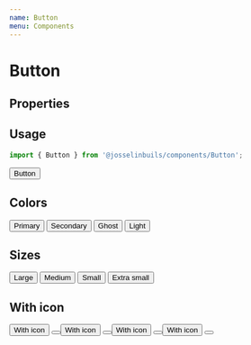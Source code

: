 ```yaml
---
name: Button
menu: Components
---
```



# Button

## Properties

<Props of={Button} />

## Usage

```js
import { Button } from '@josselinbuils/components/Button';
```

<Playground>
  <Button>Button</Button>
</Playground>

<br />

## Colors

<Playground>
  <Button color="primary">Primary</Button>
  <Button color="secondary" style={{ marginLeft: '1rem' }}>Secondary</Button>
  <Button color="ghost" style={{ marginLeft: '1rem' }}>Ghost</Button>
  <Button color="light" style={{ marginLeft: '1rem' }}>Light</Button>
</Playground>

<br />

## Sizes

<Playground>
  <Button size="large">Large</Button>
  <Button size="medium" style={{ marginLeft: '1rem' }}>Medium</Button>
  <Button size="small" style={{ marginLeft: '1rem' }}>Small</Button>
  <Button size="extraSmall" style={{ marginLeft: '1rem' }}>Extra small</Button>
</Playground>


<br />

## With icon

<Playground>
  <Button icon={CheckCircleIcon} size="large">With icon</Button>
  <Button icon={CheckCircleIcon} size="large" style={{ marginLeft: '1rem' }} />
  <Button icon={CheckCircleIcon} size="medium" style={{ marginLeft: '1rem' }}>With icon</Button>
  <Button icon={CheckCircleIcon} size="medium" style={{ marginLeft: '1rem' }} />
  <Button icon={CheckCircleIcon} size="small" style={{ marginLeft: '1rem' }}>With icon</Button>
  <Button icon={CheckCircleIcon} size="small" style={{ marginLeft: '1rem' }} />
  <Button icon={CheckCircleIcon} size="extraSmall" style={{ marginLeft: '1rem' }}>With icon</Button>
  <Button icon={CheckCircleIcon} size="extraSmall" style={{ marginLeft: '1rem' }} />
</Playground>
